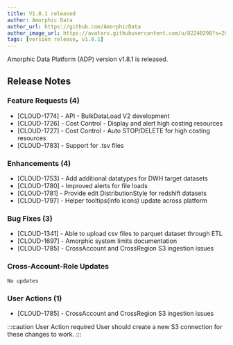 ```yaml
---
title: V1.8.1 released
author: Amorphic Data
author_url: https://github.com/AmorphicData
author_image_url: https://avatars.githubusercontent.com/u/82240290?s=200&v=4
tags: [version release, v1.8.1]
---
```


Amorphic Data Platform (ADP) version v1.8.1 is released.

<!-- truncate -->

## Release Notes

### Feature Requests (4)
- [CLOUD-1774] - API - BulkDataLoad V2 development
- [CLOUD-1726] - Cost Control - Display and alert high costing resources
- [CLOUD-1727] - Cost Control - Auto STOP/DELETE for high costing resources
- [CLOUD-1783] - Support for .tsv files

### Enhancements (4)
- [CLOUD-1753] - Add additional datatypes for DWH target datasets
- [CLOUD-1780] - Improved alerts for file loads
- [CLOUD-1781] - Provide edit DistributionStyle for redshift datasets
- [CLOUD-1797] - Helper tooltips(info icons) update across platform

### Bug Fixes (3)
- [CLOUD-1341] - Able to upload csv files to parquet dataset through ETL
- [CLOUD-1697] - Amorphic system limits documentation
- [CLOUD-1785] - CrossAccount and CrossRegion S3 ingestion issues

### Cross-Account-Role Updates

    No updates

### User Actions (1)
- [CLOUD-1785] - CrossAccount and CrossRegion S3 ingestion issues

:::caution User Action required
User should create a new S3 connection for these changes to work.
:::
